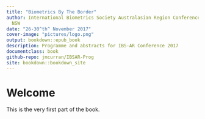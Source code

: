 ```yaml
--- 
title: "Biometrics By The Border"
author: International Biometrics Society Australasian Region Conference<br />Kingscliff,
  NSW
date: "26-30^th^ November 2017"
cover-image: "pictures/logo.png"
output: bookdown::epub_book
description: Programme and abstracts for IBS-AR Conference 2017
documentclass: book
github-repo: jmcurran/IBSAR-Prog
site: bookdown::bookdown_site
---
```


# Welcome {-}

This is the very first part of the book.


